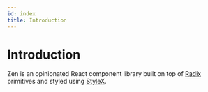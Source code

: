 ```yaml
---
id: index
title: Introduction
---
```


# Introduction

Zen is an opinionated React component library built on top
of [Radix](https://www.radix-ui.com/primitives) primitives
and styled using [StyleX](https://stylexjs.com/).
